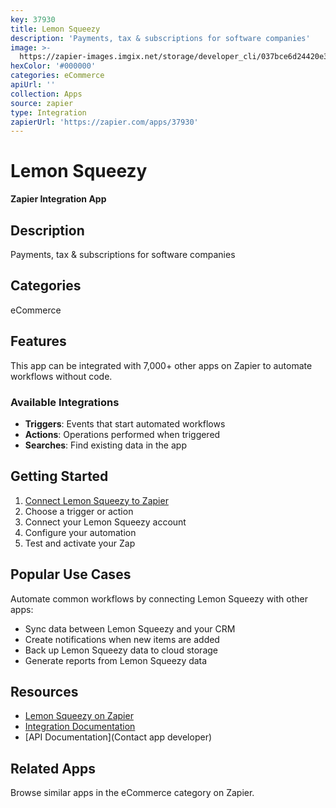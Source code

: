 ```yaml
---
key: 37930
title: Lemon Squeezy
description: 'Payments, tax & subscriptions for software companies'
image: >-
  https://zapier-images.imgix.net/storage/developer_cli/037bce6d24420e3c267dafa43094c8dd_3.png?auto=format%2Ccompress&ixlib=python-3.0.0&q=50
hexColor: '#000000'
categories: eCommerce
apiUrl: ''
collection: Apps
source: zapier
type: Integration
zapierUrl: 'https://zapier.com/apps/37930'
---
```

# Lemon Squeezy

**Zapier Integration App**

## Description

Payments, tax & subscriptions for software companies

## Categories

eCommerce

## Features

This app can be integrated with 7,000+ other apps on Zapier to automate workflows without code.

### Available Integrations

- **Triggers**: Events that start automated workflows
- **Actions**: Operations performed when triggered
- **Searches**: Find existing data in the app

## Getting Started

1. [Connect Lemon Squeezy to Zapier](https://zapier.com/apps/37930)
2. Choose a trigger or action
3. Connect your Lemon Squeezy account
4. Configure your automation
5. Test and activate your Zap

## Popular Use Cases

Automate common workflows by connecting Lemon Squeezy with other apps:

- Sync data between Lemon Squeezy and your CRM
- Create notifications when new items are added
- Back up Lemon Squeezy data to cloud storage
- Generate reports from Lemon Squeezy data

## Resources

- [Lemon Squeezy on Zapier](https://zapier.com/apps/37930)
- [Integration Documentation](https://zapier.com/apps/37930/integrations)
- [API Documentation](Contact app developer)

## Related Apps

Browse similar apps in the eCommerce category on Zapier.

